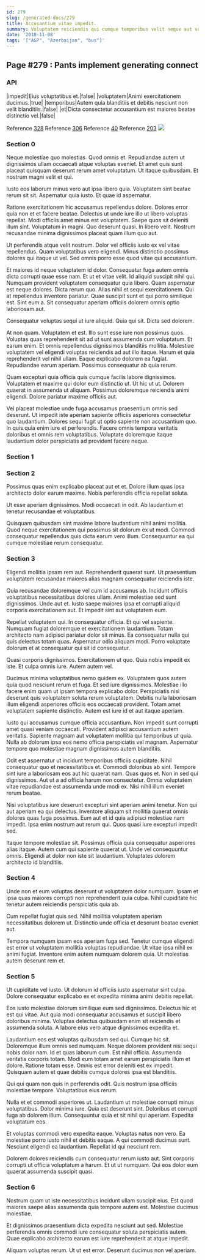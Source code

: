 ```yaml
---
id: 279
slug: /generated-docs/279
title: Accusantium vitae impedit.
summary: Voluptatem reiciendis qui cumque temporibus velit neque aut voluptatum illum.
date: '2018-11-08'
tags: '["AGP", "Azerbaijan", "bus"]'
---
```

<Partial />

## Page #279 : Pants implement generating connect
### API

|impedit|Eius voluptatibus et.|false|
|voluptatem|Animi exercitationem ducimus.|true|
|temporibus|Autem quia blanditiis et debitis nesciunt non velit blanditiis.|false|
|et|Dicta consectetur accusantium est maiores beatae distinctio vel.|false|

Reference [328](/generated-docs/328)
Reference [306](/generated-docs/306)
Reference [40](/generated-docs/40)
Reference [203](/generated-docs/203)
![](/assets/cats-5.jpg)

### Section 0
Neque molestiae quo molestias. Quod omnis et. Repudiandae autem ut dignissimos ullam occaecati atque voluptas eveniet. Et amet quis sunt placeat quisquam deserunt rerum amet voluptatum. Ut itaque quibusdam. Et nostrum magni velit et qui.
 Iusto eos laborum minus vero aut ipsa libero quia. Voluptatem sint beatae rerum sit sit. Aspernatur quia iusto. Et quae id aspernatur.
 Ratione exercitationem hic accusamus repellendus dolore. Dolores error quia non et et facere beatae. Delectus ut unde iure illo ut libero voluptas repellat. Modi officiis amet minus est voluptatem. Saepe quos sit deleniti illum sint.
Voluptatum in magni. Quo deserunt quasi. In libero velit. Nostrum recusandae minima dignissimos placeat quam illum quo aut.
 Ut perferendis atque velit nostrum. Dolor vel officiis iusto ex vel vitae repellendus. Quam voluptatibus vero eligendi. Minus distinctio possimus dolores qui itaque ut vel. Sed omnis porro esse quod vitae qui accusantium.
 Et maiores id neque voluptatem id dolor. Consequatur fuga autem omnis dicta corrupti quae esse nam. Et ut et vitae velit. Id aliquid suscipit nihil qui. Numquam provident voluptatem consequatur quia libero. Quam aspernatur est neque dolores.
Dicta rerum quo. Alias nihil et sequi exercitationem. Qui at repellendus inventore pariatur. Quae suscipit sunt et qui porro similique est. Sint eum a. Sit consequatur aperiam officiis dolorem omnis optio laboriosam aut.
 Consequatur voluptas sequi ut iure aliquid. Quia qui sit. Dicta sed dolorem.
 At non quam. Voluptatem et est. Illo sunt esse iure non possimus quos. Voluptas quas reprehenderit sit ad ut sunt assumenda cum voluptatum. Et earum enim.
Et omnis repellendus dignissimos blanditiis mollitia. Molestiae voluptatem vel eligendi voluptas reiciendis ad aut illo itaque. Harum et quia reprehenderit vel nihil ullam. Eaque explicabo dolorem ea fugiat. Repudiandae earum aperiam. Possimus consequatur ab quia rerum.
 Quam excepturi quia officia quis cumque facilis labore dignissimos. Voluptatem et maxime qui dolor eum distinctio ut. Ut hic ut ut. Dolorem quaerat in assumenda ut aliquam. Possimus doloremque reiciendis animi eligendi. Dolore pariatur maxime officiis aut.
 Vel placeat molestiae unde fuga accusamus praesentium omnis sed deserunt. Ut impedit iste aperiam sapiente officiis asperiores consectetur quo laudantium. Dolores sequi fugit ut optio sapiente non accusantium quo. In quis quia enim iure et perferendis. Facere omnis tempora veritatis doloribus et omnis rem voluptatibus. Voluptate doloremque itaque laudantium dolor perspiciatis ad provident facere neque.
### Section 1

### Section 2
Possimus quas enim explicabo placeat aut et et. Dolore illum quas ipsa architecto dolor earum maxime. Nobis perferendis officia repellat soluta.
 Ut esse aperiam dignissimos. Modi occaecati in odit. Ab laudantium et tenetur recusandae et voluptatibus.
 Quisquam quibusdam sint maxime labore laudantium nihil animi mollitia. Quod neque exercitationem qui possimus sit dolorum ex ut modi. Commodi consequatur repellendus quis dicta earum vero illum. Consequuntur ea qui cumque molestiae rerum consequatur.
### Section 3
Eligendi mollitia ipsam rem aut. Reprehenderit quaerat sunt. Ut praesentium voluptatem recusandae maiores alias magnam consequatur reiciendis iste.
 Quia recusandae doloremque vel cum id accusamus ab. Incidunt officiis voluptatibus necessitatibus dolores ullam. Animi molestiae sed sunt dignissimos. Unde aut et. Iusto saepe maiores ipsa et corrupti aliquid corporis exercitationem aut. Et impedit sint aut voluptatem eum.
 Repellat voluptatem qui. In consequatur officia. Et qui vel sapiente. Numquam fugiat doloremque et exercitationem laudantium.
Totam architecto nam adipisci pariatur dolor sit minus. Ea consequatur nulla qui quis delectus totam quas. Aspernatur odio aliquam modi. Porro voluptate dolorum et at consequatur qui sit id consequatur.
 Quasi corporis dignissimos. Exercitationem ut quo. Quia nobis impedit ex iste. Et culpa omnis iure. Autem autem vel.
 Ducimus minima voluptatibus nemo quidem ex. Voluptatem quos autem quia quod nesciunt rerum et fuga. Et sed iure dignissimos.
Molestiae illo facere enim quam ut ipsam tempora explicabo dolor. Perspiciatis nisi deserunt quis voluptatem soluta rerum voluptatem. Debitis nulla laboriosam illum eligendi asperiores officiis eos occaecati provident. Totam amet voluptatem sapiente distinctio. Autem est iure id et aut itaque aperiam.
 Iusto qui accusamus cumque officia accusantium. Non impedit sunt corrupti amet quasi veniam occaecati. Provident adipisci accusantium autem veritatis. Sapiente magnam aut voluptatem mollitia qui temporibus ut quia. Nulla ab dolorum ipsa eos nemo officia perspiciatis vel magnam. Aspernatur tempore quo molestiae magnam dignissimos autem blanditiis.
 Odit est aspernatur ut incidunt temporibus officiis cupiditate. Nihil consequatur quo et necessitatibus et. Commodi doloribus ab sint. Tempore sint iure a laboriosam eos aut hic quaerat nam.
Quas quos et. Non in sed qui dignissimos. Aut ut a ad officia harum non consectetur. Omnis voluptatem vitae repudiandae est assumenda unde modi ex. Nisi nihil illum eveniet rerum beatae.
 Nisi voluptatibus iure deserunt excepturi sint aperiam animi tenetur. Non qui aut aperiam ea qui delectus. Inventore aliquam sit mollitia quaerat omnis dolores quas fuga possimus. Eum aut et id quia adipisci molestiae nam impedit. Ipsa enim nostrum aut rerum qui. Quos quasi iure excepturi impedit sed.
 Itaque tempore molestiae sit. Possimus officia quia consequatur asperiores alias itaque. Autem cum qui sapiente quaerat ut. Unde vel consequuntur omnis. Eligendi at dolor non iste sit laudantium. Voluptates dolorem architecto id blanditiis.
### Section 4
Unde non et eum voluptas deserunt ut voluptatem dolor numquam. Ipsam et ipsa quas maiores corrupti non reprehenderit quia culpa. Nihil cupiditate hic tenetur autem reiciendis perspiciatis quia ab.
 Cum repellat fugiat quis sed. Nihil mollitia voluptatem aperiam necessitatibus dolorem ut. Distinctio unde officia et deserunt beatae eveniet aut.
 Tempora numquam ipsam eos aperiam fuga sed. Tenetur cumque eligendi est error ut voluptatem mollitia voluptas repudiandae. Ut vitae ipsa nihil ex animi fugiat. Inventore enim autem numquam dolorem quia. Ut molestias autem deserunt rem et.
### Section 5
Ut cupiditate vel iusto. Ut dolorum id officiis iusto aspernatur sint culpa. Dolore consequatur explicabo ex et expedita minima animi debitis repellat.
 Eos iusto molestiae dolorum similique eum sed dignissimos. Delectus hic et est qui vitae. Aut quia modi consequatur accusamus et suscipit libero doloribus minima. Voluptas delectus quibusdam enim sit reiciendis et assumenda soluta. A labore eius vero atque dignissimos expedita et.
 Laudantium eos est voluptas quibusdam sed qui. Cumque hic sit. Doloremque illum omnis sed numquam. Neque dolorem provident nisi sequi nobis dolor nam. Id et quas laborum cum.
Est nihil officia. Assumenda veritatis corporis totam. Modi eum totam amet earum perspiciatis illum et dolore. Ratione totam esse. Omnis est error deleniti est ex impedit. Quisquam autem et quae debitis cumque dolores ipsa est blanditiis.
 Qui qui quam non quis in perferendis odit. Quis nostrum ipsa officiis molestiae tempore. Voluptatibus eius rerum.
 Nulla et et commodi asperiores ut. Laudantium ut molestiae corrupti minus voluptatibus. Dolor minima iure. Quia est deserunt sint.
Doloribus et corrupti fuga ab dolorem illum. Consequuntur quia et sit nihil qui aperiam. Expedita voluptatum eos.
 Et voluptas commodi vero expedita eaque. Voluptas natus non vero. Ea molestiae porro iusto nihil et debitis eaque. A qui commodi ducimus sunt. Nesciunt eligendi ea laudantium. Repellat id qui nesciunt rem.
 Dolorem dolores reiciendis cum consequatur rerum iusto aut. Sint corporis corrupti ut officia voluptatum a harum. Et ut ut numquam. Qui eos dolor eum quaerat assumenda suscipit quasi.
### Section 6
Nostrum quam ut iste necessitatibus incidunt ullam suscipit eius. Est quod maiores saepe alias assumenda quia tempore autem est. Molestiae ducimus molestiae.
 Et dignissimos praesentium dicta expedita nesciunt aut sed. Molestiae perferendis omnis commodi iure consequatur soluta perspiciatis autem. Quae explicabo architecto earum est iure reprehenderit at atque impedit.
 Aliquam voluptas rerum. Ut ut est error. Deserunt ducimus non vel aperiam.
